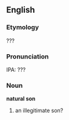 ==English==

===Etymology===
???

===Pronunciation===
IPA: ???

===Noun===
'''natural son'''

# an illegitimate son?